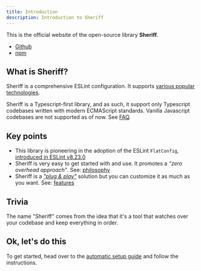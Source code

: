 ```yaml
---
title: Introduction
description: Introduction to Sheriff
---
```



This is the official website of the open-source library **Sheriff**.

- [Github <IoLogoGithub />](https://github.com/AndreaPontrandolfo/sheriff)
- [npm <IoLogoNpm />](https://www.npmjs.com/package/eslint-config-sheriff)

## What is Sheriff?

Sheriff is a comprehensive ESLint configuration. It supports [various popular technologies](./techs.md).

<Callout type='info'>

Sheriff is a Typescript-first library, and as such, it support only Typescript codebases written with modern ECMAScript standards. Vanilla Javascript codebases are not supported as of now. See [FAQ](./faq.md#does-sheriff-support-vanilla-javascript-codebases).

</Callout>

## Key points

- This library is pioneering in the adoption of the ESLint `FlatConfig`, [introduced in ESLint v8.23.0](https://eslint.org/blog/2022/08/eslint-v8.23.0-released/)
- Sheriff is very easy to get started with and use. It promotes a _“zero overhead approach”_. See: [philosophy](./core-philosophy/criteria.md)
- Sheriff is a [_"plug & play"_](./setup/automatic-setup.mdx) solution but you can customize it as much as you want. See: [features](./features.md)

## Trivia

The name "Sheriff" comes from the idea that it's a tool that watches over your codebase and keep everything in order.

## Ok, let's do this

To get started, head over to the [automatic setup guide](./setup/automatic-setup.mdx) and follow the instructions.
